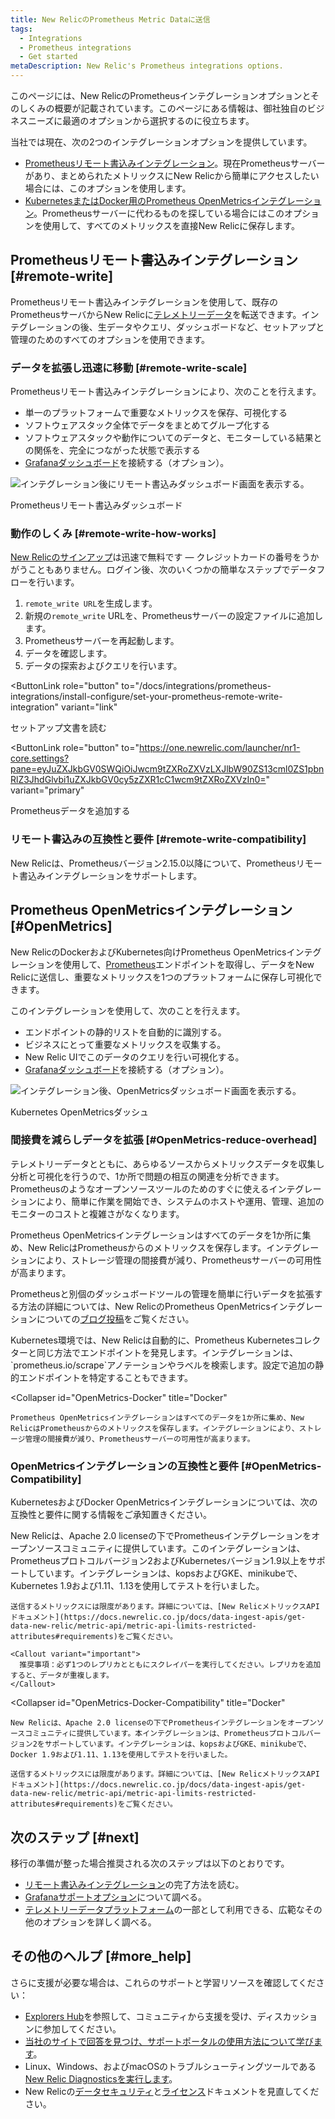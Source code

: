 ```yaml
---
title: New RelicのPrometheus Metric Dataに送信
tags:
  - Integrations
  - Prometheus integrations
  - Get started
metaDescription: New Relic's Prometheus integrations options.
---
```


このページには、New RelicのPrometheusインテグレーションオプションとそのしくみの概要が記載されています。このページにある情報は、御社独自のビジネスニーズに最適のオプションから選択するのに役立ちます。

当社では現在、次の2つのインテグレーションオプションを提供しています。

* [Prometheusリモート書込みインテグレーション](#remote-write)。現在Prometheusサーバーがあり、まとめられたメトリックスにNew Relicから簡単にアクセスしたい場合には、このオプションを使用します。
* [KubernetesまたはDocker用のPrometheus OpenMetricsインテグレーション](#OpenMetrics)。Prometheusサーバーに代わるものを探している場合にはこのオプションを使用して、すべてのメトリックスを直接New Relicに保存します。

## Prometheusリモート書込みインテグレーション [#remote-write]

Prometheusリモート書込みインテグレーションを使用して、既存のPrometheusサーバからNew Relicに[テレメトリーデータ](/docs/telemetry-data-platform/get-started/capabilities/get-know-telemetry-data-platform)を転送できます。インテグレーションの後、生データやクエリ、ダッシュボードなど、セットアップと管理のためのすべてのオプションを使用できます。

### データを拡張し迅速に移動 [#remote-write-scale]

Prometheusリモート書込みインテグレーションにより、次のことを行えます。

* 単一のプラットフォームで重要なメトリックスを保存、可視化する
* ソフトウェアスタック全体でデータをまとめてグループ化する
* ソフトウェアスタックや動作についてのデータと、モニターしている結果との関係を、完全につながった状態で表示する
* [Grafanaダッシュボード](/docs/integrations/grafana-integrations/get-started/grafana-support-prometheus-promql)を接続する（オプション）。

![インテグレーション後にリモート書込みダッシュボード画面を表示する。](./images/Prometheus-remote-write-dashboard.png "Prometheusリモート書込みインテグレーションダッシュボード")

<figcaption>
  Prometheusリモート書込みダッシュボード
</figcaption>

### 動作のしくみ [#remote-write-how-works]

[New Relicのサインアップ](https://newrelic.com/signup)は迅速で無料です — クレジットカードの番号をうかがうこともありません。ログイン後、次のいくつかの簡単なステップでデータフローを行います。

1. `remote_write URL`を生成します。
2. 新規の`remote_write` URLを、Prometheusサーバーの設定ファイルに追加します。
3. Prometheusサーバーを再起動します。
4. データを確認します。
5. データの探索およびクエリを行います。

<ButtonLink
  role="button"
  to="/docs/integrations/prometheus-integrations/install-configure/set-your-prometheus-remote-write-integration"
  variant="link"
>
  セットアップ文書を読む
</ButtonLink>

<ButtonLink
  role="button"
  to="https://one.newrelic.com/launcher/nr1-core.settings?pane=eyJuZXJkbGV0SWQiOiJwcm9tZXRoZXVzLXJlbW90ZS13cml0ZS1pbnRlZ3JhdGlvbi1uZXJkbGV0cy5zZXR1cC1wcm9tZXRoZXVzIn0="
  variant="primary"
>
  Prometheusデータを追加する
</ButtonLink>

### リモート書込みの互換性と要件 [#remote-write-compatibility]

New Relicは、Prometheusバージョン2.15.0以降について、Prometheusリモート書込みインテグレーションをサポートします。

## Prometheus OpenMetricsインテグレーション [#OpenMetrics]

New RelicのDockerおよびKubernetes向けPrometheus OpenMetricsインテグレーションを使用して、[Prometheus](https://prometheus.io/)エンドポイントを取得し、データをNew Relicに送信し、重要なメトリックスを1つのプラットフォームに保存し可視化できます。

このインテグレーションを使用して、次のことを行えます。

* エンドポイントの静的リストを自動的に識別する。
* ビジネスにとって重要なメトリックスを収集する。
* New Relic UIでこのデータのクエリを行い可視化する。
* [Grafanaダッシュボード](/docs/integrations/grafana-integrations/get-started/grafana-support-prometheus-promql)を接続する（オプション）。

![インテグレーション後、OpenMetricsダッシュボード画面を表示する。](./images/OpenMetrics-Kube-for-Stitched-Path.png "OpenMetricsのデータ表示")

<figcaption>
  Kubernetes OpenMetricsダッシュ
</figcaption>

### 間接費を減らしデータを拡張 [#OpenMetrics-reduce-overhead]

テレメトリーデータとともに、あらゆるソースからメトリックスデータを収集し分析と可視化を行うので、1か所で問題の相互の関連を分析できます。Prometheusのようなオープンソースツールのためのすぐに使えるインテグレーションにより、簡単に作業を開始でき、システムのホストや運用、管理、追加のモニターのコストと複雑さがなくなります。

Prometheus OpenMetricsインテグレーションはすべてのデータを1か所に集め、New RelicはPrometheusからのメトリックスを保存します。インテグレーションにより、ストレージ管理の間接費が減り、Prometheusサーバーの可用性が高まります。

Prometheusと別個のダッシュボードツールの管理を簡単に行いデータを拡張する方法の詳細については、New RelicのPrometheus OpenMetricsインテグレーションについての[ブログ投稿](https://blog.newrelic.com/product-news/how-to-monitor-prometheus-metrics/)をご覧ください。

<CollapserGroup>
  <Collapser
    id="OpenMetrics-Kubernetes"
    title="Kubernetes"
  >
    Kubernetes環境では、New Relicは自動的に、Prometheus Kubernetesコレクターと同じ方法でエンドポイントを発見します。インテグレーションは、`prometheus.io/scrape`アノテーションやラベルを検索します。設定で追加の静的エンドポイントを特定することもできます。
  </Collapser>

  <Collapser
    id="OpenMetrics-Docker"
    title="Docker"
  >
    Prometheus OpenMetricsインテグレーションはすべてのデータを1か所に集め、New RelicはPrometheusからのメトリックスを保存します。インテグレーションにより、ストレージ管理の間接費が減り、Prometheusサーバーの可用性が高まります。
  </Collapser>
</CollapserGroup>

### OpenMetricsインテグレーションの互換性と要件 [#OpenMetrics-Compatibility]

KubernetesおよびDocker OpenMetricsインテグレーションについては、次の互換性と要件に関する情報をご承知置きください。

<CollapserGroup>
  <Collapser
    id="OpenMetrics-Kubernetes-Compatibility"
    title="Kubernetes"
  >
    New Relicは、Apache 2.0 licenseの下でPrometheusインテグレーションをオープンソースコミュニティに提供しています。このインテグレーションは、Prometheusプロトコルバージョン2およびKubernetesバージョン1.9以上をサポートしています。インテグレーションは、kopsおよびGKE、minikubeで、Kubernetes 1.9および1.11、1.13を使用してテストを行いました。

    送信するメトリックスには限度があります。詳細については、[New RelicメトリックスAPIドキュメント](https://docs.newrelic.co.jp/docs/data-ingest-apis/get-data-new-relic/metric-api/metric-api-limits-restricted-attributes#requirements)をご覧ください。

    <Callout variant="important">
      推奨事項：必ず1つのレプリカとともにスクレイパーを実行してください。レプリカを追加すると、データが重複します。
    </Callout>
  </Collapser>

  <Collapser
    id="OpenMetrics-Docker-Compatibility"
    title="Docker"
  >
    New Relicは、Apache 2.0 licenseの下でPrometheusインテグレーションをオープンソースコミュニティに提供しています。本インテグレーションは、Prometheusプロトコルバージョン2をサポートしています。インテグレーションは、kopsおよびGKE、minikubeで、Docker 1.9および1.11、1.13を使用してテストを行いました。

    送信するメトリックスには限度があります。詳細については、[New RelicメトリックスAPIドキュメント](https://docs.newrelic.co.jp/docs/data-ingest-apis/get-data-new-relic/metric-api/metric-api-limits-restricted-attributes#requirements)をご覧ください。
  </Collapser>
</CollapserGroup>

## 次のステップ [#next]

移行の準備が整った場合推奨される次のステップは以下のとおりです。

* [リモート書込みインテグレーション](/docs/integrations/prometheus-integrations/install-configure/set-your-prometheus-remote-write-integration)の完了方法を読む。
* [Grafanaサポートオプション](/docs/integrations/grafana-integrations/get-started/grafana-support-prometheus-promql)について調べる。
* [テレメトリーデータプラットフォーム](/docs/telemetry-data-platform/get-data-new-relic/getting-started/get-know-telemetry-data-platform)の一部として利用できる、広範なその他のオプションを詳しく調べる。

## その他のヘルプ [#more_help]

さらに支援が必要な場合は、これらのサポートと学習リソースを確認してください：

* [Explorers Hub](https://discuss.newrelic.com/)を参照して、コミュニティから支援を受け、ディスカッションに参加してください。
* [当社のサイトで回答を見つけ、サポートポータルの使用方法について学びます](/docs/using-new-relic/welcome-new-relic/get-started/find-help-use-support-portal)。
* Linux、Windows、およびmacOSのトラブルシューティングツールである[New Relic Diagnosticsを実行します](/docs/using-new-relic/cross-product-functions/troubleshooting/new-relic-diagnostics)。
* New Relicの[データセキュリティ](/docs/security)と[ライセンス](/docs/licenses)ドキュメントを見直してください。
